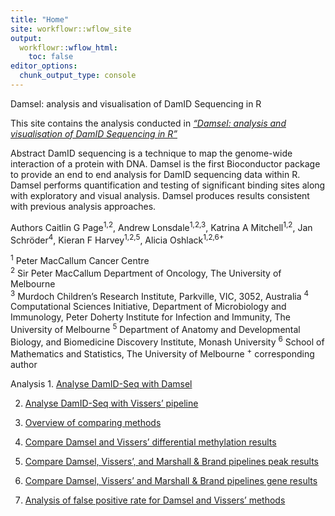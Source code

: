 ```yaml
---
title: "Home"
site: workflowr::wflow_site
output:
  workflowr::wflow_html:
    toc: false
editor_options:
  chunk_output_type: console
---
```


Damsel: analysis and visualisation of DamID Sequencing in R

This site contains the analysis conducted in [*"Damsel: analysis and visualisation of DamID Sequencing in R"*](https://www.biorxiv.org/content/10.1101/2024.06.12.598588v1)

Abstract
DamID sequencing is a technique to map the genome-wide interaction of a protein with DNA. Damsel is the first Bioconductor package to provide an end to end analysis for DamID sequencing data within R. Damsel performs quantification and testing of significant binding sites along with exploratory and visual analysis. Damsel produces results consistent with previous analysis approaches.

Authors
Caitlin G Page^1,2^, Andrew Lonsdale^1,2,3^, Katrina A Mitchell^1,2^, Jan Schröder^4^, Kieran F Harvey^1,2,5^, Alicia Oshlack^1,2,6+^

^1^ Peter MacCallum Cancer Centre  
^2^ Sir Peter MacCallum Department of Oncology, The University of Melbourne  
^3^ Murdoch Children’s Research Institute, Parkville, VIC, 3052, Australia
^4^ Computational Sciences Initiative, Department of Microbiology and Immunology, Peter Doherty Institute for Infection and Immunity, The University of Melbourne
^5^ Department of Anatomy and Developmental Biology, and Biomedicine Discovery Institute, Monash University
^6^ School of Mathematics and Statistics, The University of Melbourne 
^+^ corresponding author

Analysis
1. [Analyse DamID-Seq with Damsel](run-Damsel.html)

2. [Analyse DamID-Seq with Vissers' pipeline](run-Vissers.html)

3. [Overview of comparing methods](compare-Damsel-Vissers.html)

4. [Compare Damsel and Vissers' differential methylation results](compare_dm.html)

5. [Compare Damsel, Vissers', and Marshall & Brand pipelines peak results](compare_peaks.html)

6. [Compare Damsel, Vissers' and Marshall & Brand pipelines gene results](compare_genes.html)

7. [Analysis of false positive rate for Damsel and Vissers' methods](fp-test.html)




